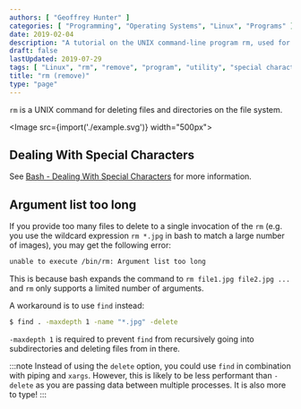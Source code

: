```yaml
---
authors: [ "Geoffrey Hunter" ]
categories: [ "Programming", "Operating Systems", "Linux", "Programs" ]
date: 2019-02-04
description: "A tutorial on the UNIX command-line program rm, used for deleting files and directories from the file system."
draft: false
lastUpdated: 2019-07-29
tags: [ "Linux", "rm", "remove", "program", "utility", "special characters", "UNIX", "argument list", "find" ]
title: "rm (remove)"
type: "page"
---
```



`rm` is a UNIX command for deleting files and directories on the file system.

<Image src={import('./example.svg')} width="500px"></Image>

## Dealing With Special Characters

See [Bash - Dealing With Special Characters](/programming/languages/bash) for more information.

## Argument list too long

If you provide too many files to delete to a single invocation of the `rm` (e.g. you use the wildcard expression `rm *.jpg` in bash to match a large number of images), you may get the following error:

```bash
unable to execute /bin/rm: Argument list too long
```

This is because bash expands the command to `rm file1.jpg file2.jpg ...` and `rm` only supports a limited number of arguments.

A workaround is to use `find` instead:

```bash
$ find . -maxdepth 1 -name "*.jpg" -delete
```

`-maxdepth 1` is required to prevent `find` from recursively going into subdirectories and deleting files from in there.

:::note
Instead of using the `delete` option, you could use `find` in combination with piping and `xargs`. However, this is likely to be less performant than `-delete` as you are passing data between multiple processes. It is also more to type!
:::